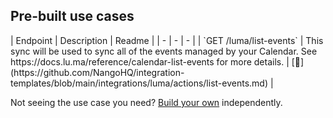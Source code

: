 
## Pre-built use cases

<AccordionGroup>


<Accordion title="Others">
| Endpoint | Description | Readme |
| - | - | - |
| `GET /luma/list-events` | This sync will be used to sync all of the events managed by your Calendar. See https://docs.lu.ma/reference/calendar-list-events for more details. | [🔗](https://github.com/NangoHQ/integration-templates/blob/main/integrations/luma/actions/list-events.md) |
</Accordion>

</AccordionGroup>

<Tip>Not seeing the use case you need? [Build your own](https://nango.dev/slack) independently.</Tip>
